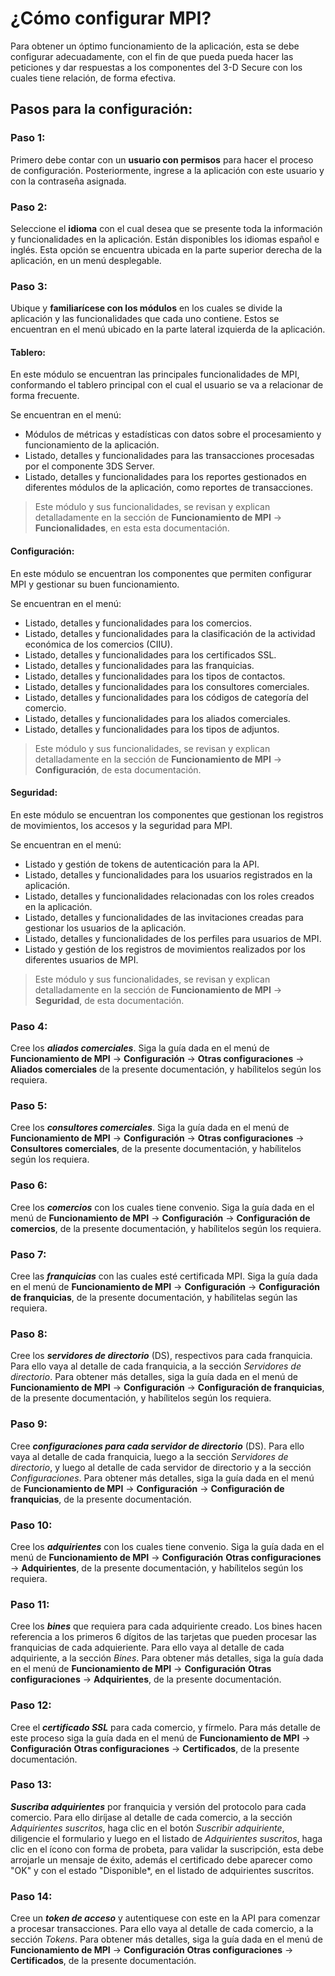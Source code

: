 

# ¿Cómo configurar MPI?

Para obtener un óptimo funcionamiento de la aplicación, esta se debe configurar adecuadamente, con el fin de que pueda pueda hacer las peticiones y dar respuestas a los componentes del 3-D Secure con los cuales tiene relación, de forma efectiva.

## Pasos para la configuración:

### Paso 1:
Primero debe contar con un **usuario con permisos** para hacer el proceso de configuración. Posteriormente, ingrese a la aplicación con este usuario y con la contraseña asignada.

### Paso 2:
Seleccione el **idioma** con el cual desea que se presente toda la información y funcionalidades en la aplicación. Están disponibles los idiomas español e inglés. Esta opción se encuentra ubicada en la parte superior derecha de la aplicación, en un menú desplegable.

### Paso 3:
Ubique y **familiarícese con los módulos** en los cuales se divide la aplicación y las funcionalidades que cada uno contiene. Estos se encuentran en el menú ubicado en la parte lateral izquierda de la aplicación.
#### Tablero:

En este módulo se encuentran las principales funcionalidades de MPI, conformando el tablero principal con el cual el usuario se va a relacionar de forma frecuente.

  Se encuentran en el menú:

  - Módulos de métricas y estadísticas con datos sobre el procesamiento y funcionamiento de la aplicación.
  - Listado, detalles y funcionalidades para las transacciones procesadas por el componente 3DS Server.
  -  Listado, detalles y funcionalidades para los reportes gestionados en diferentes módulos de la aplicación, como reportes de transacciones.

> Este módulo y sus funcionalidades, se revisan y explican detalladamente en la sección de **Funcionamiento de MPI** -> **Funcionalidades**, en esta esta documentación.

#### Configuración:

En este módulo se encuentran los componentes que permiten configurar MPI y gestionar su buen funcionamiento. 

  Se encuentran en el menú:

  - Listado, detalles y funcionalidades para los comercios.
  - Listado, detalles y funcionalidades para la clasificación de la actividad económica de los comercios (CIIU).
  - Listado, detalles y funcionalidades para los certificados SSL.
  - Listado, detalles y funcionalidades para las franquicias.
  - Listado, detalles y funcionalidades para los tipos de contactos.
  - Listado, detalles y funcionalidades para los consultores comerciales.
  - Listado, detalles y funcionalidades para los códigos de categoría del comercio.
  - Listado, detalles y funcionalidades para los aliados comerciales.
  - Listado, detalles y funcionalidades para los tipos de adjuntos.

> Este módulo y sus funcionalidades, se revisan y explican detalladamente en la sección de **Funcionamiento de MPI** -> **Configuración**, de esta documentación.

#### Seguridad:

En este módulo se encuentran los componentes que gestionan los registros de movimientos, los accesos y la seguridad para MPI.

  Se encuentran en el menú:

   - Listado y gestión de tokens de autenticación para la API.
   - Listado, detalles y funcionalidades para los usuarios registrados en la aplicación.
   - Listado, detalles y funcionalidades relacionadas con los roles creados en la aplicación.
   - Listado, detalles y funcionalidades de las invitaciones creadas para gestionar los usuarios de la aplicación.
   - Listado, detalles y funcionalidades de los perfiles para usuarios de MPI.
   - Listado y gestión de los registros de movimientos realizados por los diferentes usuarios de MPI.

 > Este módulo y sus funcionalidades, se revisan y explican detalladamente en la sección de **Funcionamiento de MPI** -> **Seguridad**, de esta documentación.

### Paso 4:
Cree los ***aliados comerciales***. Siga la guía dada en el menú de **Funcionamiento de MPI** -> **Configuración** -> **Otras configuraciones** -> **Aliados comerciales**  de la presente documentación, y habílitelos según los requiera.

### Paso 5:
Cree los ***consultores comerciales***. Siga la guía dada en el menú de **Funcionamiento de MPI** -> **Configuración** -> **Otras configuraciones** -> **Consultores comerciales**,  de la presente documentación, y habílitelos según los requiera.

### Paso 6:
Cree los ***comercios*** con los cuales tiene convenio. Siga la guía dada en el menú de **Funcionamiento de MPI** -> **Configuración** -> **Configuración de comercios**, de la presente documentación, y habílitelos según los requiera.

### Paso 7:
Cree las ***franquicias*** con las cuales esté certificada MPI. Siga la guía dada en el menú de **Funcionamiento de MPI** -> **Configuración** -> **Configuración de franquicias**,  de la presente documentación, y habílitelas según las requiera.

### Paso 8:
Cree los ***servidores de directorio*** (DS), respectivos para cada franquicia. Para ello vaya al detalle de cada franquicia, a la sección *Servidores de directorio*. Para obtener más detalles, siga la guía dada en el menú de **Funcionamiento de MPI** -> **Configuración** -> **Configuración de franquicias**,  de la presente documentación, y habílitelos según los requiera.

### Paso 9:
Cree ***configuraciones para cada servidor de directorio*** (DS). Para ello vaya al detalle de cada franquicia, luego a la sección *Servidores de directorio*, y luego al detalle de cada servidor de directorio y a la sección *Configuraciones*. Para obtener más detalles, siga la guía dada en el menú de **Funcionamiento de MPI** -> **Configuración** -> **Configuración de franquicias**,  de la presente documentación.

### Paso 10:
Cree los ***adquirientes*** con los cuales tiene convenio. Siga la guía dada en el menú de **Funcionamiento de MPI** -> **Configuración** **Otras configuraciones** -> **Adquirientes**, de la presente documentación, y habílitelos según los requiera.

### Paso 11:
Cree los ***bines*** que requiera para cada adquiriente creado. Los bines hacen referencia a los primeros 6 dígitos de las tarjetas que pueden procesar las franquicias de cada adquieriente. Para ello vaya al detalle de cada adquiriente, a la sección *Bines*. Para obtener más detalles, siga la guía dada en el menú de **Funcionamiento de MPI** -> **Configuración** **Otras configuraciones** -> **Adquirientes**, de la presente documentación.

### Paso 12:
Cree el ***certificado SSL*** para cada comercio, y fírmelo. Para más detalle de este proceso siga la guía dada en el menú de **Funcionamiento de MPI** -> **Configuración** **Otras configuraciones** -> **Certificados**, de la presente documentación.

### Paso 13:
***Suscriba adquirientes*** por franquicia y versión del protocolo para cada comercio. Para ello diríjase al detalle de cada comercio, a la sección *Adquirientes suscritos*, haga clic en el botón *Suscribir adquiriente*, diligencie el formulario y luego en el listado de *Adquirientes suscritos*, haga clic en el ícono con forma de probeta, para validar la suscripción, esta debe arrojarle un mensaje de éxito, además el certificado debe aparecer como "OK" y con el estado "Disponible*, en el listado de adquirientes suscritos.

### Paso 14:
Cree un ***token de acceso*** y autentiquese con este en la API para comenzar a procesar transacciones. Para ello vaya al detalle de cada comercio, a la sección *Tokens*. Para obtener más detalles, siga la guía dada en el menú de **Funcionamiento de MPI** -> **Configuración** **Otras configuraciones** -> **Certificados**, de la presente documentación.
